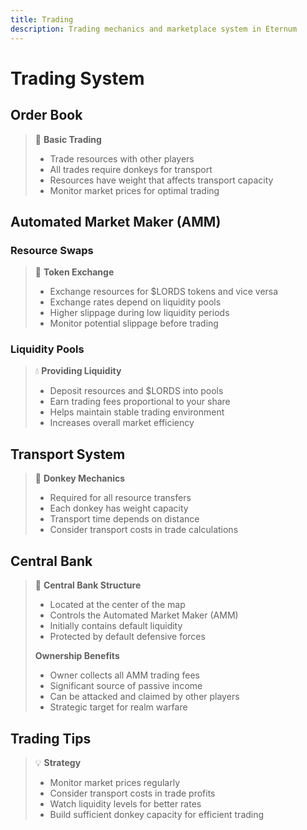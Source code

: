 ```yaml
---
title: Trading
description: Trading mechanics and marketplace system in Eternum
---
```


# Trading System

## Order Book

> 🏪 **Basic Trading**
>
> - Trade resources with other players
> - All trades require donkeys for transport
> - Resources have weight that affects transport capacity
> - Monitor market prices for optimal trading

## Automated Market Maker (AMM)

### Resource Swaps

> 💱 **Token Exchange**
>
> - Exchange resources for $LORDS tokens and vice versa
> - Exchange rates depend on liquidity pools
> - Higher slippage during low liquidity periods
> - Monitor potential slippage before trading

### Liquidity Pools

> 💧 **Providing Liquidity**
>
> - Deposit resources and $LORDS into pools
> - Earn trading fees proportional to your share
> - Helps maintain stable trading environment
> - Increases overall market efficiency

## Transport System

> 🐴 **Donkey Mechanics**
>
> - Required for all resource transfers
> - Each donkey has weight capacity
> - Transport time depends on distance
> - Consider transport costs in trade calculations

## Central Bank

> 🏦 **Central Bank Structure**
>
> - Located at the center of the map
> - Controls the Automated Market Maker (AMM)
> - Initially contains default liquidity
> - Protected by default defensive forces
>
> **Ownership Benefits**
>
> - Owner collects all AMM trading fees
> - Significant source of passive income
> - Can be attacked and claimed by other players
> - Strategic target for realm warfare

## Trading Tips

> 💡 **Strategy**
>
> - Monitor market prices regularly
> - Consider transport costs in trade profits
> - Watch liquidity levels for better rates
> - Build sufficient donkey capacity for efficient trading
